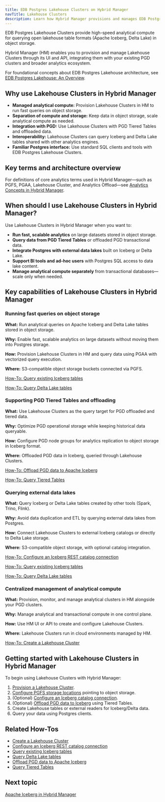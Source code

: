 ```yaml
---
title: EDB Postgres Lakehouse Clusters on Hybrid Manager
navTitle: Lakehouse Clusters
description: Learn how Hybrid Manager provisions and manages EDB Postgres Lakehouse clusters for fast analytical queries on data stored in object storage.
---
```


EDB Postgres Lakehouse Clusters provide high-speed analytical compute for querying open lakehouse table formats (Apache Iceberg, Delta Lake) in object storage.

Hybrid Manager (HM) enables you to provision and manage Lakehouse Clusters through its UI and API, integrating them with your existing PGD clusters and broader analytics ecosystem.

For foundational concepts about EDB Postgres Lakehouse architecture, see [EDB Postgres Lakehouse: An Overview](../../analytics/lakehouse.mdx).

## Why use Lakehouse Clusters in Hybrid Manager

- **Managed analytical compute:** Provision Lakehouse Clusters in HM to run fast queries on object storage.
- **Separation of compute and storage:** Keep data in object storage, scale analytical compute as needed.
- **Integration with PGD:** Use Lakehouse Clusters with PGD Tiered Tables and offloaded data.
- **Interoperability:** Lakehouse Clusters can query Iceberg and Delta Lake tables shared with other analytics engines.
- **Familiar Postgres interface:** Use standard SQL clients and tools with EDB Postgres Lakehouse Clusters.

## Key terms and architecture overview

For definitions of core analytics terms used in Hybrid Manager—such as PGFS, PGAA, Lakehouse Cluster, and Analytics Offload—see [Analytics Concepts in Hybrid Manager](learn/analytics_concepts.mdx).

## When should I use Lakehouse Clusters in Hybrid Manager?

Use Lakehouse Clusters in Hybrid Manager when you want to:

- **Run fast, scalable analytics** on large datasets stored in object storage.
- **Query data from PGD Tiered Tables** or offloaded PGD transactional data.
- **Integrate Postgres with external data lakes** built on Iceberg or Delta Lake.
- **Support BI tools and ad-hoc users** with Postgres SQL access to data lake content.
- **Manage analytical compute separately** from transactional databases—scale only when needed.

## Key capabilities of Lakehouse Clusters in Hybrid Manager

### Running fast queries on object storage

**What:** Run analytical queries on Apache Iceberg and Delta Lake tables stored in object storage.

**Why:** Enable fast, scalable analytics on large datasets without moving them into Postgres storage.

**How:** Provision Lakehouse Clusters in HM and query data using PGAA with vectorized query execution.

**Where:** S3-compatible object storage buckets connected via PGFS.

[How-To: Query existing Iceberg tables](./learn/how-to/query-iceberg-existing-tables)

[How-To: Query Delta Lake tables](./learn/how-to/query-delta-lake-tables)

### Supporting PGD Tiered Tables and offloading

**What:** Use Lakehouse Clusters as the query target for PGD offloaded and tiered data.

**Why:** Optimize PGD operational storage while keeping historical data queryable.

**How:** Configure PGD node groups for analytics replication to object storage in Iceberg format.

**Where:** Offloaded PGD data in Iceberg, queried through Lakehouse Clusters.

[How-To: Offload PGD data to Apache Iceberg](./learn/how-to/offload-pgd-to-iceberg)

[How-To: Query Tiered Tables](./learn/how-to/query-tiered-tables)

### Querying external data lakes

**What:** Query Iceberg or Delta Lake tables created by other tools (Spark, Trino, Flink).

**Why:** Avoid data duplication and ETL by querying external data lakes from Postgres.

**How:** Connect Lakehouse Clusters to external Iceberg catalogs or directly to Delta Lake storage.

**Where:** S3-compatible object storage, with optional catalog integration.

[How-To: Configure an Iceberg REST catalog connection](./learn/how-to/configure-iceberg-catalog)

[How-To: Query existing Iceberg tables](./learn/how-to/query-iceberg-existing-tables)

[How-To: Query Delta Lake tables](./learn/how-to/query-delta-lake-tables)

### Centralized management of analytical compute

**What:** Provision, monitor, and manage analytical clusters in HM alongside your PGD clusters.

**Why:** Manage analytical and transactional compute in one control plane.

**How:** Use HM UI or API to create and configure Lakehouse Clusters.

**Where:** Lakehouse Clusters run in cloud environments managed by HM.

[How-To: Create a Lakehouse Cluster](./learn/how-to/create-lakehouse-cluster)

## Getting started with Lakehouse Clusters in Hybrid Manager

To begin using Lakehouse Clusters with Hybrid Manager:

1. [Provision a Lakehouse Cluster](./learn/how-to/create-lakehouse-cluster).
2. [Configure PGFS storage locations](./learn/how-to/configure-delta-pgfs) pointing to object storage.
3. (Optional) [Configure an Iceberg catalog connection](./learn/how-to/configure-iceberg-catalog).
4. (Optional) [Offload PGD data to Iceberg](./learn/how-to/offload-pgd-to-iceberg) using Tiered Tables.
5. Create Lakehouse tables or external readers for Iceberg/Delta data.
6. Query your data using Postgres clients.

## Related How-Tos

- [Create a Lakehouse Cluster](./learn/how-to/create-lakehouse-cluster)
- [Configure an Iceberg REST catalog connection](./learn/how-to/configure-iceberg-catalog)
- [Query existing Iceberg tables](./learn/how-to/query-iceberg-existing-tables)
- [Query Delta Lake tables](./learn/how-to/query-delta-lake-tables)
- [Offload PGD data to Apache Iceberg](./learn/how-to/offload-pgd-to-iceberg)
- [Query Tiered Tables](./learn/how-to/query-tiered-tables)

## Next topic

[Apache Iceberg in Hybrid Manager](./iceberg)
